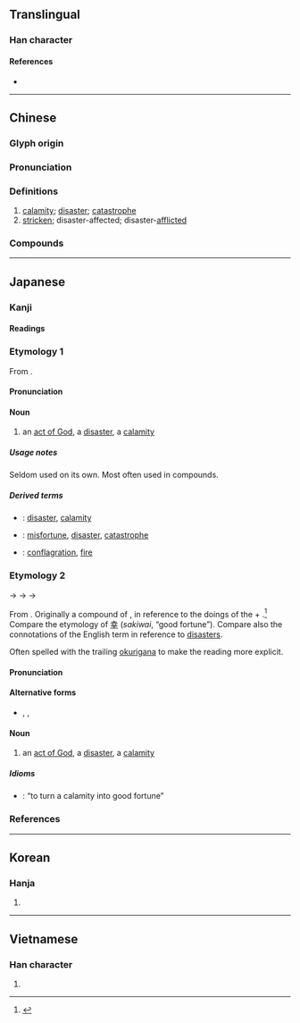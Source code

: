 {{also|灾|烖}}
{{character info}}
{{character info|0x2F918}}
==Translingual==

===Han character===
{{stroke order|strokes=7}}
{{Han char|rn=86|rad=火|as=03|sn=7|four=22809|canj=VVF|ids=⿱巛火}}

====References====
* {{Han ref|kx=0666.180|dkj=18879|dj=1075.230|hdz=32190.060|uh=707D|ud=28797|bh=A861|bd=43105}}

----

==Chinese==
{{zh-forms|s=灾|alt=𤆎,灾,烖,𡿧,甾,菑,𤉣}}

===Glyph origin===
{{Han etym}}

===Pronunciation===
{{zh-pron
|m=zāi
|m-s=
|c=zoi1
|c-t=
|g=
|h=pfs=châi;gd=zai1
|j=zai1
|mb=
|md=căi
|mn=xm,zz,tp,kh,tn,tc,hc,yl,mg:che/qz,lk,sx,hc,km:cher/chai
|mn_note=che/cher - vernacular; chai - literary
|mn-t=zai1
|w=
|x=
|mc=y
|oc=y
|ma=Zh-zai.ogg
|cat=n,a
}}

===Definitions===
{{zh-hanzi}}

# [[calamity]]; [[disaster]]; [[catastrophe]]
# [[stricken]]; disaster-affected; disaster-[[afflicted]]

===Compounds===
{{zh-der|三災八難|兵災|兵災保險|大災|凌災|回祿之災|壓災|多災多難|多病多災|大災難|天災|天災人禍|天災地孽|天災地變|天災物怪|天然災害|妖災|害天災|幸災樂禍|惹災招禍|惹禍招災|招災|招災攬禍|攘災|放災|救災|救災恤患|旱災|月值年災|樂禍幸災|橫災飛禍|橫禍非災|橫禍飛災|水災|氾濫成災|求福禳災|泛濫成災|洪災|浮災|消災|消災解厄|滅頂之災|澇災|火災|火災保險|火災損失|火災消防|災區|災厄|災害|災害救濟|災患|災情|災戾|災梨禍棗|災殃|災民|災沴|災異|災病|災眚|災祥|災禍|災胞|災荒|災變|災迍|災障|災難|災黎|無妄之災|牢獄之災|當災|眚災|破財消災|禍棗災梨|福盡災生|福過災生|自然災害|舞馬之災|蝗災|蟲災|血光之災|被災蒙禍|賑災|輕災浮難|轉災為福|迍災|逃災躲難|逃災避難|防災|降災|非災|風災|飛災|飛災橫禍|馬舞之災|鬧災|雪災|災星|股災}}

{{zh-cat|Elementary}}

----

==Japanese==

===Kanji===
{{ja-kanji|grade=5|rs=火03}}

====Readings====
{{ja-readings
|goon=さい
|kanon=さい
|kun=わざわ-い<わざは-ひ
}}

===Etymology 1===
{{ja-kanjitab|yomi=o|さい}}
From {{bor|ja|ltc|-|sort=さい}} {{m|zh|災|tr=tsoj||calamity}}.

====Pronunciation====
{{ja-pron|yomi=goon|さい}}

====Noun====
{{ja-noun|さい}}

# an [[act of God]], a [[disaster]], a [[calamity]]

=====Usage notes=====
Seldom used on its own. Most often used in compounds.

=====Derived terms=====
{{der-top}}
* {{ja-r|災害|さいがい}}: [[disaster]], [[calamity]] {{qualifier|emphasis on the damage therefrom}}
* {{ja-r|災難|さいなん}}: [[misfortune]], [[disaster]], [[catastrophe]]
* {{ja-r|火%災|か%さい}}: [[conflagration]], [[fire]]
{{der-bottom}}

===Etymology 2===
{{ja-kanjitab|yomi=k|わざわい}}
{{IPAchar|/wazapapi/}} → {{IPAchar|/wazaɸaɸi/}} → {{IPAchar|/wazawahi/}} → {{IPAchar|/wazawai/}}

From {{inh|ja|ojp|-|sort=わざわい}}. Originally a compound of {{m|ja|業|tr=waza||deed, doings}}, in reference to the doings of the {{m|ja|神|tr=kami||gods, spirits}} + {{m|ja|這う|這い|tr=hai|lit=crawling|spreading widely}}.<ref name="KDJ">{{R:Kokugo Dai Jiten}}</ref> Compare the etymology of [[幸#sakiwai|幸]] (''sakiwai'', “good fortune”). Compare also the connotations of the English term {{m|en|act of God}} in reference to [[disaster]]s.

Often spelled {{m|ja|災い}} with the trailing [[okurigana]] {{m|ja|い}} to make the reading more explicit.

====Pronunciation====
{{ja-pron|yomi=k|わざわい|acc=0|acc_ref=DJR}}

====Alternative forms====
* {{ja-l|災い}}, {{ja-l|禍}}, {{ja-l|殃}}

====Noun====
{{ja-noun|わざわい|hhira=わざはひ}}

# an [[act of God]], a [[disaster]], a [[calamity]]

=====Idioms=====
{{der-top|Idioms}}
* {{ja-r|災を転じて福と為す|わざわい を てんじて ふく と なす}}: “to turn a calamity into good fortune”
{{der-bottom}}

===References===
<references/>

----

==Korean==

===Hanja===
{{ko-hanja|hangeul=재|eumhun=|rv=jae|mr=chae|y=cay}}

# {{rfdef|ko|sort=火03}}

----

==Vietnamese==

===Han character===
{{vi-hantu|[[tai]]|rs=火03}}

# {{rfdef|vi|sort=火03}}